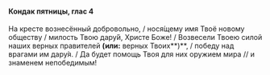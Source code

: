 #### Кондак пятницы, глас 4

На кресте вознесённый добровольно, / нося́щему имя Твоё новому обществу / милость Твою дару́й, Христе Боже! / Возвесели Твоею силой наших верных правителей **(или:** верных Твоих**)**, / победу над врагами им дару́я. / Да будет помощь Твоя для них оружием мира // и знаменем непобедимым!
